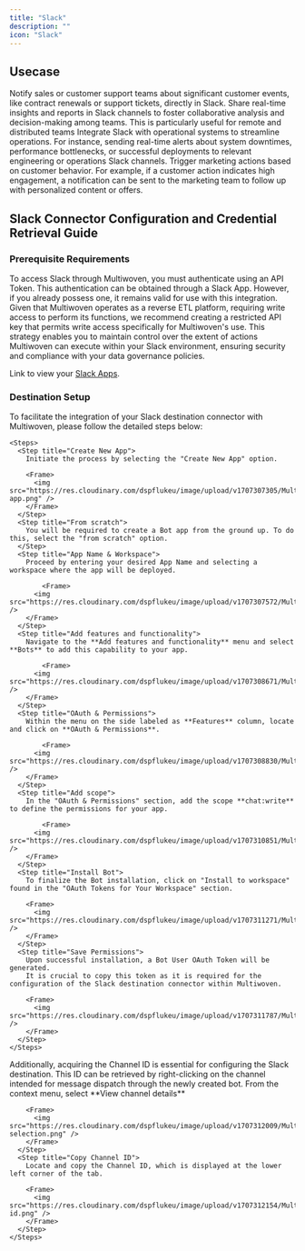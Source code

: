 ```yaml
---
title: "Slack"
description: ""
icon: "Slack"
---
```


## Usecase

<CardGroup cols={2}>
  <Card title="Sales and Support Alerts" icon="bell">
    Notify sales or customer support teams about significant customer events,
    like contract renewals or support tickets, directly in Slack.
  </Card>
  <Card title="Collaborative Data Analysis" icon="magnifying-glass-chart">
    Share real-time insights and reports in Slack channels to foster
    collaborative analysis and decision-making among teams. This is particularly
    useful for remote and distributed teams
  </Card>
  <Card title="Operational Efficiency" icon="triangle-exclamation">
    Integrate Slack with operational systems to streamline operations. For
    instance, sending real-time alerts about system downtimes, performance
    bottlenecks, or successful deployments to relevant engineering or operations
    Slack channels.
  </Card>
  <Card title="Event-Driven Marketing" icon="bullseye">
    Trigger marketing actions based on customer behavior. For example, if a
    customer action indicates high engagement, a notification can be sent to the
    marketing team to follow up with personalized content or offers.
  </Card>
</CardGroup>

## Slack Connector Configuration and Credential Retrieval Guide

### Prerequisite Requirements

To access Slack through Multiwoven, you must authenticate using an API Token. This authentication can be obtained through a Slack App. However, if you already possess one, it remains valid for use with this integration.
Given that Multiwoven operates as a reverse ETL platform, requiring write access to perform its functions, we recommend creating a restricted API key that permits write access specifically for Multiwoven's use.
This strategy enables you to maintain control over the extent of actions Multiwoven can execute within your Slack environment, ensuring security and compliance with your data governance policies.

<Tip>Link to view your [Slack Apps](https://api.slack.com/apps).</Tip>

### Destination Setup

<AccordionGroup>
  <Accordion title="Create Bot App" icon="robot">
    To facilitate the integration of your Slack destination connector with Multiwoven, please follow the detailed steps below:

    <Steps>
      <Step title="Create New App">
        Initiate the process by selecting the "Create New App" option.

        <Frame>
          <img src="https://res.cloudinary.com/dspflukeu/image/upload/v1707307305/Multiwoven/connectors/slack/create-app.png" />
        </Frame>
      </Step>
      <Step title="From scratch">
        You will be required to create a Bot app from the ground up. To do this, select the "from scratch" option.
      </Step>
      <Step title="App Name & Workspace">
        Proceed by entering your desired App Name and selecting a workspace where the app will be deployed.

    		<Frame>
          <img src="https://res.cloudinary.com/dspflukeu/image/upload/v1707307572/Multiwoven/connectors/slack/scratch.png" />
        </Frame>
      </Step>
      <Step title="Add features and functionality">
        Navigate to the **Add features and functionality** menu and select **Bots** to add this capability to your app.

    		<Frame>
          <img src="https://res.cloudinary.com/dspflukeu/image/upload/v1707308671/Multiwoven/connectors/slack/bots.png" />
        </Frame>
      </Step>
      <Step title="OAuth & Permissions">
        Within the menu on the side labeled as **Features** column, locate and click on **OAuth & Permissions**.

    		<Frame>
          <img src="https://res.cloudinary.com/dspflukeu/image/upload/v1707308830/Multiwoven/connectors/slack/oauth.png" />
        </Frame>
      </Step>
      <Step title="Add scope">
        In the "OAuth & Permissions" section, add the scope **chat:write** to define the permissions for your app.

    		<Frame>
          <img src="https://res.cloudinary.com/dspflukeu/image/upload/v1707310851/Multiwoven/connectors/slack/write.png" />
        </Frame>
      </Step>
      <Step title="Install Bot">
        To finalize the Bot installation, click on "Install to workspace" found in the "OAuth Tokens for Your Workspace" section.

        <Frame>
          <img src="https://res.cloudinary.com/dspflukeu/image/upload/v1707311271/Multiwoven/connectors/slack/install.png" />
        </Frame>
      </Step>
      <Step title="Save Permissions">
        Upon successful installation, a Bot User OAuth Token will be generated.
        It is crucial to copy this token as it is required for the configuration of the Slack destination connector within Multiwoven.

        <Frame>
          <img src="https://res.cloudinary.com/dspflukeu/image/upload/v1707311787/Multiwoven/connectors/slack/token.png" />
        </Frame>
      </Step>
    </Steps>

  </Accordion>

  <Accordion title="Obtain Channel ID" icon="key">
    <Steps>
      <Step title="View Channel Details">
        Additionally, acquiring the Channel ID is essential for configuring the Slack destination. 
        This ID can be retrieved by right-clicking on the channel intended for message dispatch through the newly created bot.
        From the context menu, select **View channel details**

        <Frame>
          <img src="https://res.cloudinary.com/dspflukeu/image/upload/v1707312009/Multiwoven/connectors/slack/channel-selection.png" />
        </Frame>
      </Step>
      <Step title="Copy Channel ID">
        Locate and copy the Channel ID, which is displayed at the lower left corner of the tab.

        <Frame>
          <img src="https://res.cloudinary.com/dspflukeu/image/upload/v1707312154/Multiwoven/connectors/slack/channel-id.png" />
        </Frame>
      </Step>
    </Steps>

  </Accordion>
</AccordionGroup>
